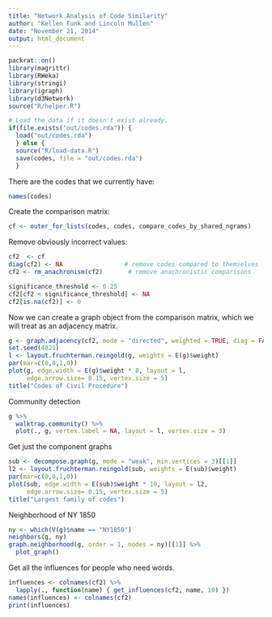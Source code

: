 ```yaml
---
title: "Network Analysis of Code Similarity"
author: "Kellen Funk and Lincoln Mullen"
date: "November 21, 2014"
output: html_document
---
```


```r
packrat::on()
library(magrittr)
library(RWeka)
library(stringi)
library(igraph)
library(d3Network)
source("R/helper.R")

# Load the data if it doesn't exist already.
if(file.exists("out/codes.rda")) {
  load("out/codes.rda")
  } else {
  source("R/load-data.R")
  save(codes, file = "out/codes.rda")
  }
```

There are the codes that we currently have:

```r
names(codes)
```

Create the comparison matrix:

```r
cf <- outer_for_lists(codes, codes, compare_codes_by_shared_ngrams)
```

Remove obviously incorrect values:

```r
cf2  <- cf
diag(cf2) <- NA                 # remove codes compared to themselves
cf2 <- rm_anachronism(cf2)       # remove anachronistic comparisons

significance_threshold <- 0.25
cf2[cf2 < significance_threshold] <- NA
cf2[is.na(cf2)] <- 0
```

Now we can create a graph object from the comparison matrix, which we will treat as an adjacency matrix.

```r
g <- graph.adjacency(cf2, mode = "directed", weighted = TRUE, diag = FALSE) 
set.seed(4821)
l <- layout.fruchterman.reingold(g, weights = E(g)$weight)
par(mar=c(0,0,1,0))
plot(g, edge.width = E(g)$weight * 8, layout = l,
     edge.arrow.size= 0.15, vertex.size = 5)
title("Codes of Civil Procedure")
```


Community detection

```r
g %>%
  walktrap.community() %>%
  plot(., g, vertex.label = NA, layout = l, vertex.size = 3)
```


Get just the component graphs

```r
sub <- decompose.graph(g, mode = "weak", min.vertices = 3)[[1]]
l2 <- layout.fruchterman.reingold(sub, weights = E(sub)$weight)
par(mar=c(0,0,1,0))
plot(sub, edge.width = E(sub)$weight * 10, layout = l2,
     edge.arrow.size= 0.15, vertex.size = 5)
title("Largest family of codes")
```

Neighborhood of NY 1850

```r
ny <- which(V(g)$name == "NY1850")
neighbors(g, ny)
graph.neighborhood(g, order = 1, nodes = ny)[[1]] %>%
  plot_graph()
```

Get all the influences for people who need words.

```r
influences <- colnames(cf2) %>%
  lapply(., function(name) { get_influences(cf2, name, 10) })
names(influences) <- colnames(cf2)
print(influences)
```


